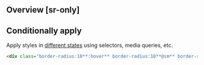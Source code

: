 ## Overview [sr-only]
<Overview/>

## Conditionally apply
Apply styles in [different states](/docs/states-and-queries) using selectors, media queries, etc.
```html
<div class="border-radius:10**:hover** border-radius:10**@sm** border-radius:10**@dark** border-radius:10**@print**">…</div>
```

